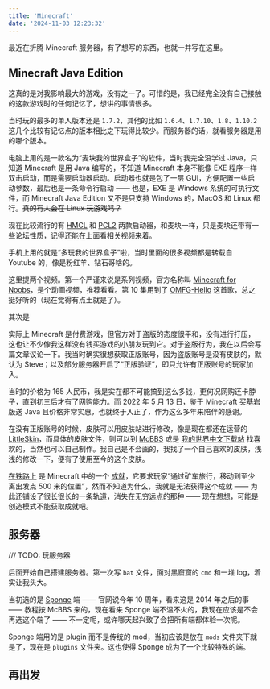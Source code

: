 ```yaml
---
title: 'Minecraft'
date: '2024-11-03 12:23:32'
---
```


最近在折腾 Minecraft 服务器，有了想写的东西，也就一并写在这里。

## Minecraft Java Edition

这真的是对我影响最大的游戏，没有之一了。可惜的是，我已经完全没有自己接触的这款游戏时的任何记忆了，想讲的事情很多。

当时玩的最多的单人版本还是 `1.7.2`，其他的比如 `1.6.4`、`1.7.10`、`1.8`、`1.10.2` 这几个比较有记忆点的版本相比之下玩得比较少。而服务器的话，就看服务器是用的哪个版本。

电脑上用的是一款名为“麦块我的世界盒子”的软件，当时我完全没学过 Java，只知道 Minecraft 是用 Java 编写的，不知道 Minecraft 本身不能像 EXE 程序一样双击启动，而是需要启动器启动。启动器也就是包了一层 GUI，方便配置一些启动参数，最后也是一条命令行启动 —— 也是，EXE 是 Windows 系统的可执行文件，而 Minecraft Java Edition 又不是只支持 Windows 的，MacOS 和 Linux 都行。~~真的有人会在 Linux 玩游戏吗？~~

现在比较流行的有 [HMCL](https://github.com/HMCL-dev/HMCL) 和 [PCL2](https://github.com/Hex-Dragon/PCL2) 两款启动器，和麦块一样，只是麦块还带有一些论坛性质，记得还能在上面看相关视频来着。

手机上用的就是“多玩我的世界盒子”啦，当时里面的很多视频都是转载自 Youtube 的，像是粉红羊、钻石哥啥的。

这里提两个视频。第一个严谨来说是系列视频，官方名称叫 [Minecraft for Noobs](https://youtube.com/playlist?list=PLjxIP-vsTvu3Xg6zWYVNB_urX6dXoI3nY)，是个动画视频，推荐看看。第 10 集用到了 [OMFG-Hello](https://www.youtube.com/watch?v=ih2xubMaZWI) 这首歌，总之挺好听的（现在觉得有点土就是了）。

其次是

实际上 Minecraft 是付费游戏，但官方对于盗版的态度很平和，没有进行打压，这也让不少像我这样没有钱买游戏的小朋友玩到它。对于盗版行为，我在以后会写篇文章议论一下。我当时确实很想获取正版账号，因为盗版账号是没有皮肤的，默认为 Steve；以及部分服务器开启了“正版验证”，即只允许有正版账号的玩家加入。

当时的价格为 165 人民币，我是实在都不可能搞到这么多钱，更何况网购还卡脖子，直到初三后才有了网购能力。而 2022 年 5 月 13 日，鉴于 Minecraft 买基岩版送 Java 且价格非常实惠，也就终于入正了，作为这么多年来陪伴的感谢。

在没有正版账号的时候，皮肤可以用皮肤站进行修改，像是现在都还在运营的 [LittleSkin](https://littleskin.cn)，而具体的皮肤文件，则可以到 [McBBS](https://www.mcbbs.co) 或是 [我的世界中文下载站](http://www.minecraftxz.com) 找喜欢的，当然也可以自己制作。我自己是不会画的，我找了一个自己喜欢的皮肤，浅浅的修改一下，便有了使用至今的这个皮肤。

[在铁路上](https://zh.minecraft.wiki/w/Tutorial:%E6%88%90%E5%B0%B1%E6%8C%87%E5%8D%97#-{zh-cn:%E5%9C%A8%E9%93%81%E8%B7%AF%E4%B8%8A;zh-tw:%E6%9A%A2%E8%A1%8C%E7%84%A1%E9%98%BB;zh-hk:%E6%9A%A2%E8%A1%8C%E7%84%A1%E9%98%BB;}-) 是 Minecraft 中的一个 [成就](https://zh.minecraft.wiki/w/%E6%88%90%E5%B0%B1%EF%BC%88%E6%B6%88%E6%AD%A7%E4%B9%89%EF%BC%89)，它要求玩家“通过矿车旅行，移动到至少离出发点 500 米的位置”，然而不知道为什么，我就是无法获得这个成就 —— 为此还铺设了很长很长的一条轨道，消失在无穷远点的那种 —— 现在想想，可能是创造模式不能获取成就吧。

## 服务器

/// TODO: 玩服务器

后面开始自己搭建服务器。第一次写 `bat` 文件，面对黑窟窟的 `cmd` 和一堆 log，着实让我头大。

当初选的是 [Sponge](https://spongepowered.org/) 端 —— 官网说今年 10 周年，看来这是 2014 年之后的事 —— 教程按 McBBS 来的，现在看来 Sponge 端不温不火的，我现在应该是不会再选这个端了 —— 不一定呢，或许哪天起兴致了会把所有端都体验一次呢。

Sponge 端用的是 plugin 而不是传统的 mod，当初应该是放在 `mods` 文件夹下就是了，现在是 `plugins` 文件夹。这也使得 Sponge 成为了一个比较特殊的端。

## 再出发
